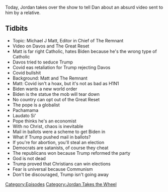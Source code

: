{{DEFAULTSORT:
    #_EPISODE_0499:Jordan Takes The Wheel 5
}}{{Episode
    | title           = Jordan Takes The Wheel 5
    | caption         = Listen to this episode on [https://knowledgefight.libsyn.com/499-jordan-takes-the-wheel-5 Libsyn] [https://open.spotify.com/episode/7vv71Qh2q7SXE16POdLpqr Spotify], Read the [[Transcript/499: Jordan Takes The Wheel 5|Unofficial Transcript]]
    | episodeNumber   = 499
    | length          = 01:21:46
    | airDate         = November 6, 2020
    | episodeType     = [[:Category:Jordan Takes the Wheel|Jordan Takes the Wheel]]
    | appearance      = [[Michael J Matt]], [[Joe Biden]]
    | oocDrop         = Biden is not serious
    | previousEpisode = [[498: November 7, 2016]]
    | nextEpisode     = [[500: November 5-6, 2020]]
}}

{{Stub}}

Today, Jordan takes over the show to tell Dan about an absurd video sent to him by a relative.

==Tidbits==

*Topic: Michael J Matt, Editor in Chief of The Remnant
*Video on Davos and The Great Reset
*Matt is far right Catholic, hates Biden because he's the wrong type of Catholic
*Davos tried to seduce Trump
*Covid eas retaliation for Trump rejecting Davos
*Covid bullshit
*Background: Matt and The Remnant
*Matt: Covid isn't a hoax, but it's not as bad as H1N1
*Biden wants a new world order
*Biden is the statue the mob will tear down
*No country can opt out of the Great Reset
*The pope is a globalist
*Pachamama
*Laudato Si'
*Pope thinks he's an economist
*With no Christ, chaos is inevitable
*Mail in ballots were a scheme to get Biden in
*What if Trump pushed mail in ballots?
*If you're for abortion, you'll steal an election
*Democrats are satanists, of course they cheat
*The republicans won because Trump reformed the party
*God is not dead
*Trump proved that Christians can win elections
*Fear is universal because Communism
*Don't be discouraged, Trump isn't going away

[[Category:Episodes]]
[[Category:Jordan Takes the Wheel]]
